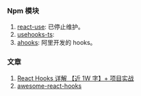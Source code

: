 ### Npm 模块

1. [react-use](https://github.com/streamich/react-use): 已停止维护。<Badge github="https://github.com/streamich/react-use" npm="react-use" />
2. [usehooks-ts](https://usehooks-ts.com/): <Badge github="https://github.com/juliencrn/usehooks-ts" npm="usehooks-ts" />
3. [ahooks](https://ahooks.js.org/): 阿里开发的 hooks。<Badge npm="ahooks" github="https://github.com/alibaba/hooks" />

### 文章

1. [React Hooks 详解 【近 1W 字】+ 项目实战](https://juejin.cn/post/6844903985338400782)
2. [awesome-react-hooks](https://github.com/rehooks/awesome-react-hooks)

